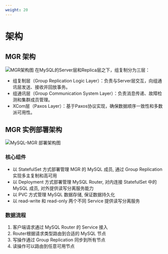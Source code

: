 ```yaml
---
weight: 20
---
```


# 架构
## MGR 架构
![MGR架构图](./assets/mgr_architecture.png)
在MySQL的Server层和Replica层之下，组复制分为三层：
- 组复制层（Group Replication Logic Layer）：负责与Server层交互，向组通讯层发送、接收并回放事务。
- 组通讯层（Group Communication System Layer）：负责消息传递、故障检测和集群成员管理。
- XCom层（Paxos Layer）：基于Paxos协议实现，确保数据顺序一致性和多数派可用性。

## MGR 实例部署架构
![MySQL-MGR 部署架构图](./assets/deploy_architecture.png)

### 核心组件

- 以 StatefulSet 方式部署管理 MGR 的 MySQL 成员, 通过 Group Replication 实现多主复制和高可用
- 以 Deployment 方式部署管理 MySQL Router, 对内连接 StatefulSet 中的 MySQL 成员, 对外提供读写分离服务能力
- 以 PVC 方式管理 MySQL 数据存储, 保证数据持久化
- 以 read-write 和 read-only 两个不同 Service 提供读写分离服务

### 数据流程

1. 客户端请求通过 MySQL Router 的 Service 接入
2. Router根据请求类型路由到合适的 MySQL 节点
3. 写操作通过 Group Replication 同步到所有节点
4. 读操作可以路由到任意可用节点

